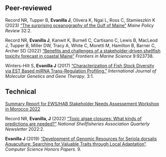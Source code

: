 
## Peer-reviewed

Record NR, Tupper B, **Evanilla J**, Olivera K, Ngai L, Ross C, Stamieszkin K (2023) [“The surprising oceanography of the Gulf of Maine”](https://digitalcommons.library.umaine.edu/mpr/vol32/iss2/4/) *Maine Policy Review* 32:2.

Record NR, **Evanilla J**, Kanwit K, Burnell C, Cartisano C, Lewis B, MacLeod J, Tupper B, Miller DW, Tracy A, White C, Moretti M, Hamilton B, Barner C, Archer SD (2022) [“Benefits and challenges of a stakeholder-driven shellfish toxicity forecast in coastal Maine”](https://www.frontiersin.org/articles/10.3389/fmars.2022.923738/full) *Frontiers in Marine Science* 9:923738.

Winters-Hilt S, **Evanilla J** (2017) [“Characterization of Fish Stock Diversity via EST Based miRNA Trans-Regulation Profiling.”](https://sciforschenonline.org/journals/genetics/article-data/IJMGGT-3-110/IJMGGT-3-110.pdf) *International Journal of Molecular Genetics and Gene Therapy*. 3:1.


## Technical

[Summary Report for EWS/HAB Stakeholder Needs Assessement Workshop in Morocco 2022](https://oceanexpert.org/downloadFile/52270)

Record NR, **Evanilla, J** (2022) [“Toxic algae closures: What kinds of predictions are needed?”](https://shellfish.memberclicks.net/assets/docs/Current_Newsletters/qnl_2022_2.pdf) *National Shellfisheries Association Quarterly Newsletter* 2022:2. 

**Evanilla J** (2019) [“Development of Genomic Resources for Seriola dorsalis Aquaculture: Searching for Valuable Traits through Local Adaptation”](https://digitalcommons.conncoll.edu/comscihp/9). *Computer Science Honors Papers*. 9.
